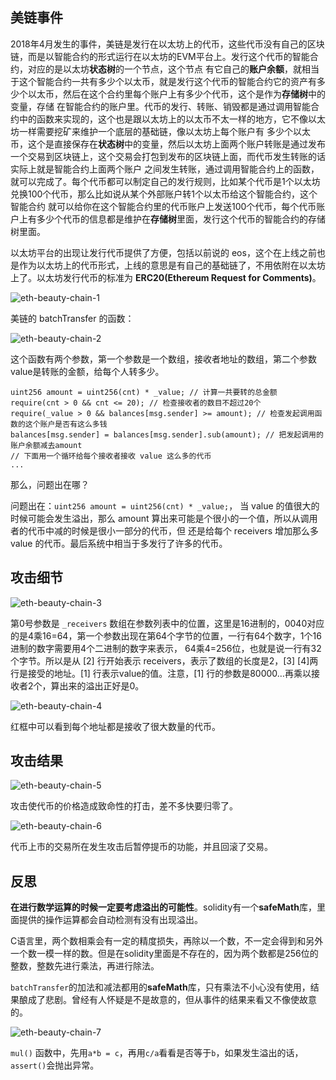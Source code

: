 
## 美链事件
2018年4月发生的事件，美链是发行在以太坊上的代币，这些代币没有自己的区块链，而是以智能合约的形式运行在以太坊的EVM平台上。发行这个代币的智能合约，对应的是以太坊**状态树**的一个节点，这个节点
有它自己的**账户余额**，就相当于这个智能合约一共有多少个以太币，就是发行这个代币的智能合约它的资产有多少个以太币，然后在这个合约里每个账户上有多少个代币，这个是作为**存储树**中的变量，存储
在智能合约的账户里。代币的发行、转账、销毁都是通过调用智能合约中的函数来实现的，这个也是跟以太坊上的以太币不太一样的地方，它不像以太坊一样需要挖矿来维护一个底层的基础链，像以太坊上每个账户有
多少个以太币，这个是直接保存在**状态树**中的变量，然后以太坊上面两个账户转账是通过发布一个交易到区块链上，这个交易会打包到发布的区块链上面，而代币发生转账的话实际上就是智能合约上面两个账户
之间发生转账，通过调用智能合约上的函数，就可以完成了。每个代币都可以制定自己的发行规则，比如某个代币是1个以太坊兑换100个代币，那么比如说从某个外部账户转1个以太币给这个智能合约，这个智能合约
就可以给你在这个智能合约里的代币账户上发送100个代币，每个代币账户上有多少个代币的信息都是维护在**存储树**里面，发行这个代币的智能合约的存储树里面。

以太坊平台的出现让发行代币提供了方便，包括以前说的 eos，这个在上线之前也是作为以太坊上的代币形式，上线的意思是有自己的基础链了，不用依附在以太坊上了。以太坊发行代币的标准为
**ERC20(Ethereum Request for Comments)**。

<Image src="/xiaozhen/23-eth-beauty-chain-1.png" alt="eth-beauty-chain-1" width={720} height={720} />

美链的 batchTransfer 的函数：

<Image src="/xiaozhen/23-eth-beauty-chain-2.png" alt="eth-beauty-chain-2" width={720} height={720} />

这个函数有两个参数，第一个参数是一个数组，接收者地址的数组，第二个参数value是转账的金额，给每个人转多少。

```
uint256 amount = uint256(cnt) * _value; // 计算一共要转的总金额
require(cnt > 0 && cnt <= 20); // 检查接收者的数目不超过20个
require(_value > 0 && balances[msg.sender] >= amount); // 检查发起调用函数的这个账户是否有这么多钱
balances[msg.sender] = balances[msg.sender].sub(amount); // 把发起调用的账户余额减去amount
// 下面用一个循环给每个接收者接收 value 这么多的代币
...
```

那么，问题出在哪？

问题出在：`uint256 amount = uint256(cnt) * _value;`， 当 value 的值很大的时候可能会发生溢出，那么 amount 算出来可能是个很小的一个值，所以从调用者的代币中减的时候是很小一部分的代币，但
还是给每个 receivers 增加那么多 value 的代币。最后系统中相当于多发行了许多的代币。

## 攻击细节

<Image src="/xiaozhen/23-eth-beauty-chain-3.png" alt="eth-beauty-chain-3" width={720} height={720} />

第0号参数是 `_receivers` 数组在参数列表中的位置，这里是16进制的，0040对应的是4乘16=64，第一个参数出现在第64个字节的位置，一行有64个数字，1个16进制的数字需要用4个二进制的数字来表示，
64乘4=256位，也就是说一行有32个字节。所以是从 [2] 行开始表示 receivers，表示了数组的长度是2，[3] [4]两行是接受的地址。[1] 行表示value的值。注意，[1] 行的参数是80000…再乘以接收者2个，算出来的溢出正好是0。

<Image src="/xiaozhen/23-eth-beauty-chain-4.png" alt="eth-beauty-chain-4" width={720} height={720} />

红框中可以看到每个地址都是接收了很大数量的代币。

## 攻击结果

<Image src="/xiaozhen/23-eth-beauty-chain-5.png" alt="eth-beauty-chain-5" width={720} height={720} />

攻击使代币的价格造成致命性的打击，差不多快要归零了。

<Image src="/xiaozhen/23-eth-beauty-chain-6.png" alt="eth-beauty-chain-6" width={720} height={720} />

代币上市的交易所在发生攻击后暂停提币的功能，并且回滚了交易。

## 反思
**在进行数学运算的时候一定要考虑溢出的可能性**。solidity有一个**safeMath**库，里面提供的操作运算都会自动检测有没有出现溢出。

C语言里，两个数相乘会有一定的精度损失，再除以一个数，不一定会得到和另外一个数一模一样的数。但是在solidity里面是不存在的，因为两个数都是256位的整数，整数先进行乘法，再进行除法。

`batchTransfer`的加法和减法都用的**safeMath**库，只有乘法不小心没有使用，结果酿成了悲剧。曾经有人怀疑是不是故意的，但从事件的结果来看又不像使故意的。

<Image src="/xiaozhen/23-eth-beauty-chain-7.png" alt="eth-beauty-chain-7" width={720} height={720} />

`mul()` 函数中，先用`a*b = c`，再用`c/a`看看是否等于`b`，如果发生溢出的话，`assert()`会抛出异常。